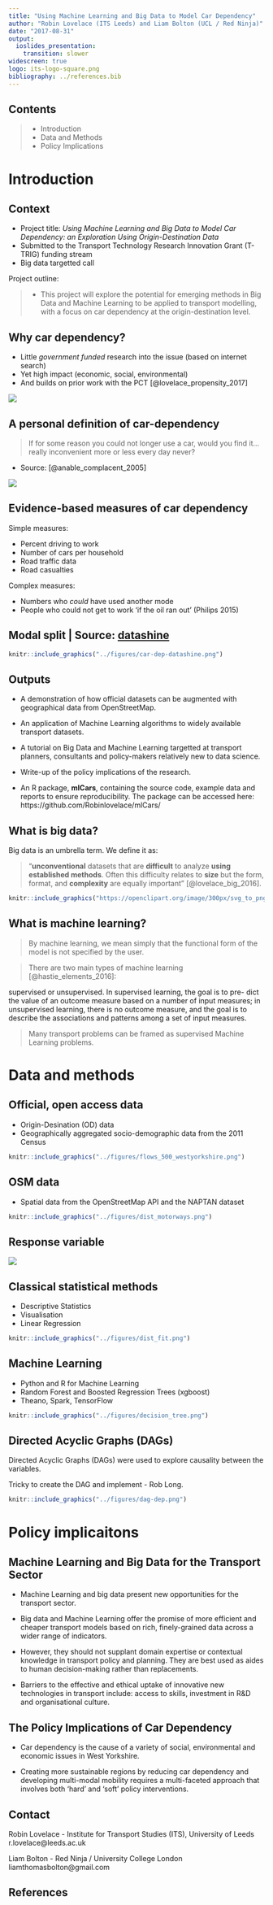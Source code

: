 ```yaml
---
title: "Using Machine Learning and Big Data to Model Car Dependency"
author: "Robin Lovelace (ITS Leeds) and Liam Bolton (UCL / Red Ninja)"
date: "2017-08-31"
output:
  ioslides_presentation:
    transition: slower
widescreen: true
logo: its-logo-square.png
bibliography: ../references.bib
---
```


<!-- Detail: 25 minute presentation on our ml cars work on Thursday 31st -->

## Contents

> - Introduction
> - Data and Methods
> - Policy Implications

# Introduction

## Context

- Project title: *Using Machine Learning and Big Data to Model Car Dependency: an Exploration Using Origin-Destination Data*
- Submitted to the Transport Technology Research Innovation Grant (T-TRIG) funding stream
- Big data targetted call

Project outline: 

> - This project will explore the potential for emerging methods in Big Data and Machine Learning to be applied to transport modelling, with a focus on car dependency at the origin-destination level.

## Why car dependency?

- Little *government funded* research into the issue (based on internet search)
- Yet high impact (economic, social, environmental)
- And builds on prior work with the PCT [@lovelace_propensity_2017]

![](http://webarchive.nationalarchives.gov.uk/20110304133326/http://cfit.independent.gov.uk/pubs/2007/ebp/images/06.gif)

## A personal definition of car-dependency

> If for some reason you could not longer use a car, would you find it... really inconvenient more or less every day never?

- Source: [@anable_complacent_2005]

![](https://www.london.gov.uk/sites/default/files/styles/gla_9_2_large/public/gla_migrate_files_destination/cars%20resize.jpg)

## Evidence-based measures of car dependency

Simple measures:

- Percent driving to work
- Number of cars per household
- Road traffic data
- Road casualties

Complex measures:

- Numbers who *could* have used another mode
- People who could not get to work 'if the oil ran out' (Philips 2015)

## Modal split | Source: [datashine](http://datashine.org.uk/#table=QS701EW&col=QS701EW0008&ramp=YlOrRd&layers=BTTT&zoom=13&lon=-1.4710&lat=53.7238)

```r
knitr::include_graphics("../figures/car-dep-datashine.png")
```


## Outputs

- A demonstration of how official datasets can be augmented with geographical data from OpenStreetMap.

- An application of Machine Learning algorithms to widely available transport datasets.

- A tutorial on Big Data and Machine Learning targetted at transport planners, consultants and policy-makers relatively new to data science.

- Write-up of the policy implications of the research.

- An R package, **mlCars**, containing the source code, example data and reports to ensure reproducibility. The package can be accessed here: https://github.com/Robinlovelace/mlCars/

## What is big data?

Big data is an umbrella term. We define it as:

> "**unconventional**  datasets  that  are  **difficult**  to  analyze
**using established methods**. Often this difficulty relates to **size** but the form, format, and **complexity** are equally important" [@lovelace_big_2016]. 

```r
knitr::include_graphics("https://openclipart.org/image/300px/svg_to_png/170637/1339577112.png")
```

## What is machine learning?

> By machine learning, we mean simply that the functional form of the model is not specified by the user. 

> There are two main types of machine learning [@hastie_elements_2016]:

supervised or unsupervised. In supervised learning, the goal is to pre-
dict the value of an outcome measure based on a number of input measures;
in unsupervised learning, there is no outcome measure, and the goal is to
describe the associations and patterns among a set of input measures.

> Many transport problems can be framed as supervised Machine Learning problems.

# Data and methods

## Official, open access data

- Origin-Desination (OD) data
- Geographically aggregated socio-demographic data from the 2011 Census

```r
knitr::include_graphics("../figures/flows_500_westyorkshire.png")
```

## OSM data
- Spatial data from the OpenStreetMap API and the NAPTAN dataset

```r
knitr::include_graphics("../figures/dist_motorways.png")
```
## Response variable

![](../figures/response.png)

## Classical statistical methods

- Descriptive Statistics
- Visualisation
- Linear Regression

```r
knitr::include_graphics("../figures/dist_fit.png")
```

## Machine Learning

- Python and R for Machine Learning
- Random Forest and Boosted Regression Trees (xgboost)
- Theano, Spark, TensorFlow

```r
knitr::include_graphics("../figures/decision_tree.png")
```

## Directed Acyclic Graphs (DAGs)

Directed Acyclic Graphs (DAGs) were used to explore causality between the variables. 

Tricky to create the DAG and implement - Rob Long.

```r
knitr::include_graphics("../figures/dag-dep.png")
```

# Policy implicaitons

## Machine Learning and Big Data for the Transport Sector
- Machine Learning and big data present new opportunities for the transport sector.

- Big data and Machine Learning offer the promise of more efficient and cheaper transport models based on rich, finely-grained data across a wider range of indicators.

- However, they should not supplant domain expertise or contextual knowledge in transport policy and planning. They are best used as aides to human decision-making rather than replacements.

- Barriers to the effective and ethical uptake of innovative new technologies in transport include: access to skills, investment in R&D and organisational culture.

## The Policy Implications of Car Dependency
- Car dependency is the cause of a variety of social, environmental and economic issues in West Yorkshire. 

- Creating more sustainable regions by reducing car dependency and developing multi-modal mobility requires a multi-faceted approach that involves both ‘hard’ and ‘soft’ policy interventions.

## Contact
Robin Lovelace - Institute for Transport Studies (ITS), University of Leeds
r.lovelace@leeds.ac.uk

Liam Bolton - Red Ninja / University College London
liamthomasbolton@gmail.com

## References

